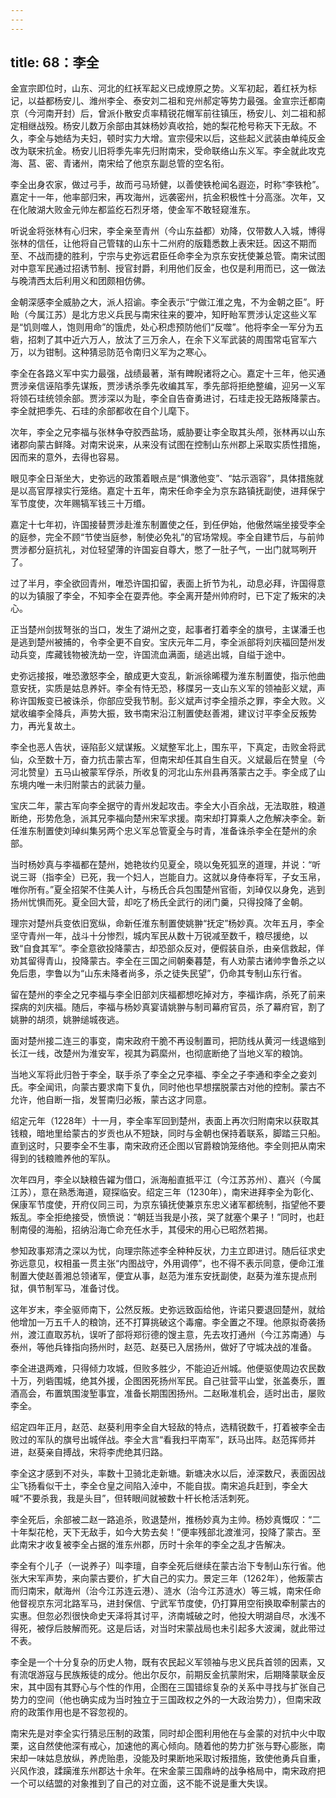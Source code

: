 ```yaml
---
---
---
```

title: 68：李全
---



金宣宗即位时，山东、河北的红袄军起义已成燎原之势。义军初起，着红袄为标记，以益都杨安儿、潍州李全、泰安刘二祖和兖州郝定等势力最强。金宣宗迁都南京（今河南开封）后，曾派仆散安贞率精锐花帽军前往镇压，杨安儿、刘二祖和郝定相继战殁。杨安儿数万余部由其妹杨妙真收拾，她的梨花枪号称天下无敌。不久，李全与她结为夫妇，顿时实力大增。宣宗侵宋以后，这些起义武装由单纯反金改为联宋抗金。杨安儿旧将季先率先归附南宋，受命联络山东义军。李全就此攻克海、莒、密、青诸州，南宋给了他京东副总管的空名衔。

李全出身农家，做过弓手，故而弓马矫健，以善使铁枪闻名遐迩，时称“李铁枪”。嘉定十一年，他率部归宋，再攻海州，远袭密州，抗金积极性十分高涨。次年，又在化陂湖大败金元帅左都监纥石烈牙塔，使金军不敢轻窥淮东。

听说金将张林有心归宋，李全亲至青州（今山东益都）劝降，仅带数人入城，博得张林的信任，让他将自己管辖的山东十二州府的版籍悉数上表宋廷。因这不期而至、不战而捷的胜利，宁宗与史弥远君臣任命李全为京东安抚使兼总管。南宋试图对中意军民通过招诱节制、授官封爵，利用他们反金，也仅是利用而已，这一做法与晚清西太后利用义和团颇相仿佛。

金朝深感李全威胁之大，派人招谕。李全表示“宁做江淮之鬼，不为金朝之臣”。盱眙（今属江苏）是北方忠义兵民与南宋往来的要冲，知盱眙军贾涉认定这些义军是“饥则噬人，饱则用命”的饿虎，处心积虑预防他们“反噬”。他将李全一军分为五砦，招刺了其中近六万人，放汰了三万余人，在余下义军武装的周围常屯官军六万，以为钳制。这种猜忌防范令南归义军为之寒心。

李全在各路义军中实力最强，战绩最著，渐有睥睨诸将之心。嘉定十三年，他买通贾涉亲信诬陷季先谋叛，贾涉诱杀季先收编其军，季先部将拒绝整编，迎另一义军将领石珪统领余部。贾涉深以为耻，李全自告奋勇进讨，石珪走投无路叛降蒙古。李全就把季先、石珪的余部都收在自个儿麾下。

次年，李全之兄李福与张林争夺胶西盐场，威胁要让李全取其头颅，张林再以山东诸郡向蒙古鲜降。对南宋说来，从来没有试图在控制山东州郡上采取实质性措施，因而来的意外，去得也容易。

眼见李全日渐坐大，史弥远的政策着眼点是“惧激他变”、“姑示涵容”，具体措施就是以高官厚禄实行笼络。嘉定十五年，南宋任命李全为京东路镇抚副使，进拜保宁军节度使，次年赐犒军钱三十万缗。

嘉定十七年初，许国接替贾涉赴淮东制置使之任，到任伊始，他傲然端坐接受李全的庭参，完全不顾“节使当庭参，制使必免礼”的官场常规。李全自建节后，与前帅贾涉都分庭抗礼，对位轻望薄的许国妄自尊大，憋了一肚子气，一出门就骂咧开了。

过了半月，李全欲回青州，唯恐许国扣留，表面上折节为礼，动息必拜，许国得意的以为镇服了李全，不知李全在耍弄他。李全离开楚州帅府时，已下定了叛宋的决心。

正当楚州剑拔弩张的当口，发生了湖州之变，起事者打着李全的旗号，主谋潘壬也是逃到楚州被捕的，令李全更不自安。宝庆元年二月，李全派部将刘庆福回楚州发动兵变，库藏钱物被洗劫一空，许国流血满面，缒逃出城，自缢于途中。

史弥远接报，唯恐激怒李全，酿成更大变乱，新派徐晞稷为淮东制置使，指示他曲意安抚，实质是姑息养奸。李全有恃无恐，移牒另一支山东义军的领袖彭义斌，声称许国叛变已被诛杀，你部应受我节制。彭义斌声讨李全擅杀之罪，李全大败。义斌收编李全降兵，声势大振，致书南宋沿江制置使赵善湘，建议讨平李全反叛势力，再光复故土。

李全也恶人告状，诬陷彭义斌谋叛。义斌整军北上，围东平，下真定，击败金将武仙，众至数十万，奋力抗击蒙古军，但南宋却任其自生自灭。义斌最后在赞皇（今河北赞皇）五马山被蒙军俘杀，所收复的河北山东州县再落蒙古之手。李全成了山东境内唯一未归附蒙古的武装力量。

宝庆二年，蒙古军向李全据守的青州发起攻击。李全大小百余战，无法取胜，粮道断绝，形势危急，派其兄李福向楚州宋军求援。南宋却打算乘人之危解决李全。新任淮东制置使刘琸纠集另两个忠义军总管夏全与时青，准备诛杀李全在楚州的余部。

当时杨妙真与李福都在楚州，她艳妆约见夏全，晓以兔死狐烹的道理，并说：“听说三哥（指李全）已死，我一个妇人，岂能自力。这就以身侍奉将军，子女玉帛，唯你所有。”夏全招架不住美人计，与杨氏合兵包围楚州官衙，刘琸仅以身免，逃到扬州忧惧而死。夏全回大营，却吃了杨氏全武行的闭门羹，只得投降了金朝。

理宗对楚州兵变依旧宽纵，命新任淮东制置使姚翀“抚定”杨妙真。次年五月，李全坚守青州一年，战斗十分惨烈，城内军民从数十万锐减至数千，粮尽援绝，以致“自食其军”。李全意欲投降蒙古，却恐部众反对，便假装自杀，由亲信救起，佯劝其留得青山，投降蒙古。李全在三国之间朝秦暮楚，有人劝蒙古诸帅孛鲁杀之以免后患，孛鲁以为“山东未降者尚多，杀之徒失民望”，仍命其专制山东行省。

留在楚州的李全之兄李福与李全旧部刘庆福都想吃掉对方，李福诈病，杀死了前来探病的刘庆福。随后，李福与杨妙真宴请姚翀与制司幕府官员，杀了幕府官，割了姚翀的胡须，姚翀缒城夜逃。

面对楚州接二连三的事变，南宋政府干脆不再设制置司，把防线从黄河一线退缩到长江一线，改楚州为淮安军，视其为羁縻州，也彻底断绝了当地义军的粮饷。

当地义军将此归咎于李全，联手杀了李全之兄李福、李全之子李通和李全之妾刘氏。李全闻讯，向蒙古要求南下复仇，同时他也早想摆脱蒙古对他的控制。蒙古不允许，他自断一指，发誓南归必叛，蒙古这才同意。

绍定元年（1228年）十一月，李全率军回到楚州，表面上再次归附南宋以获取其钱粮，暗地里给蒙古的岁贡也从不短缺，同时与金朝也保持着联系，脚踏三只船。直到这时，只要李全不生事，南宋政府还企图以官爵粮饷笼络他。李全则把从南宋得到的钱粮赡养他的军队。

次年四月，李全以缺粮告糴为借口，派海船直抵平江（今江苏苏州）、嘉兴（今属江苏），意在熟悉海道，窥探临安。绍定三年（1230年），南宋进拜李全为彰化、保康军节度使，开府仪同三司，为京东镇抚使兼京东忠义诸军都统制，指望他不要叛乱。李全拒绝接受，愤愤说：“朝廷当我是小孩，哭了就塞个果子！”同时，也赶制南侵的海船，招纳沿海亡命充任水手，其侵宋的用心已昭然若揭。

参知政事郑清之深以为忧，向理宗陈述李全种种反状，力主立即进讨。随后征求史弥远意见，权相虽一贯主张“内图战守，外用调停”，也不得不表示同意，便命江淮制置大使赵善湘总领诸军，便宜从事，赵范为淮东安抚副使，赵葵为淮东提点刑狱，俱节制军马，准备讨伐。

这年岁末，李全驱师南下，公然反叛。史弥远致函给他，许诺只要退回楚州，就给他增加一万五千人的粮饷，还不打算挑破这个毒瘤。李全置之不理。他原拟奇袭扬州，渡江直取苏杭，误听了部将郑衍德的馊主意，先去攻打通州（今江苏南通）与泰州，等他兵锋指向扬州时，赵范、赵葵已入居扬州，做好了守城决战的准备。

李全进退两难，只得倾力攻城，但败多胜少，不能迫近州城。他便驱使周边农民数十万，列砦围城，绝其外援，企图困死扬州军民。自己驻营平山堂，张盖奏乐，置酒高会，布置筑围浚堑事宜，准备长期围困扬州。二赵瞅准机会，适时出击，屡败李全。

绍定四年正月，赵范、赵葵利用李全自大轻敌的特点，选精锐数千，打着被李全击败过的军队的旗号出城佯战。李全大言“看我扫平南军”，跃马出阵。赵范挥师并进，赵葵亲自搏战，宋将李虎绝其归路。

李全这才感到不对头，率数十卫骑北走新塘。新塘决水以后，淖深数尺，表面因战尘飞扬看似干土，李全仓皇之间陷入淖中，不能自拔。南宋追兵赶到，李全大喊“不要杀我，我是头目”，但转眼间就被数十杆长枪活活刺死。

李全死后，余部被二赵一路追杀，败退楚州，推杨妙真为主帅。杨妙真慨叹：“二十年梨花枪，天下无敌手，如今大势去矣！”便率残部北渡淮河，投降了蒙古。至此南宋才收复被李全占据的淮东州郡，历时十余年的李全之乱才告解决。

李全有个儿子（一说养子）叫李璮，自李全死后继续在蒙古治下专制山东行省。他张大宋军声势，来向蒙古要价，扩大自己的实力。景定三年（1262年），他叛蒙古而归南宋，献海州（治今江苏连云港）、涟水（治今江苏涟水）等三城，南宋任命他督视京东河北路军马，进封保信、宁武军节度使，仍打算用空衔换取牵制蒙古的实惠。但忽必烈很快命史天泽将其讨平，济南城破之时，他投大明湖自尽，水浅不得死，被俘后肢解而死。这是后话，对当时宋蒙战局也未引起多大波澜，就此带过不表。

李全是一个十分复杂的历史人物，既有农民起义军领袖与忠义民兵首领的因素，又有流氓游寇与民族叛徒的成分。他出尔反尔，前期反金抗蒙附宋，后期降蒙联金反宋，其中固有其野心与个性的作用，企图在三国错综复杂的关系中寻找与扩张自己势力的空间（他也确实成为当时独立于三国政权之外的一大政治势力），但南宋政府的政策作用也是不容忽视的。

南宋先是对李全实行猜忌压制的政策，同时却企图利用他在与金蒙的对抗中火中取栗，这自然使他深有戒心，加速他的离心倾向。随着他的势力扩张与野心膨胀，南宋却一味姑息放纵，养虎贻患，没能及时果断地采取讨叛措施，致使他勇兵自重，兴风作浪，蹂躏淮东州郡达十余年。在宋金蒙三国鼎峙的战争格局中，南宋政府把一个可以结盟的对象推到了自己的对立面，这不能不说是重大失误。
